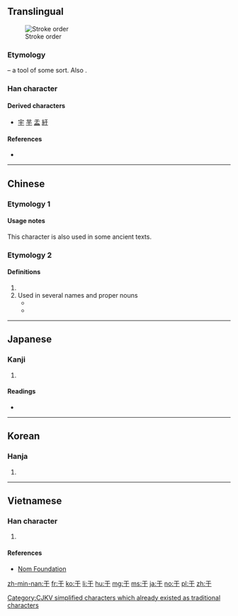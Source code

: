 {{also|千|干|子|扵|於}}<!-- may be replaced by zh-forms -->
==Translingual==
[[File:Animation of 于.gif|thumb|Stroke order]]
===Etymology===
{{liushu|i}} – a tool of some sort. Also {{Han simp|於|nocap=1}}.

===Han character===
{{Han char|rn=7|rad=二|as=01|sn=3|four=10400|canj=MD}}

====Derived characters====
* [[宇]] [[芋]] [[盂]] [[紆]]

====References====
* {{Han ref|kx=0086.060|dkj=00252|dj=0177.040|hdz=10004.050|uh=4E8E|ud=20110|bh=A45F|bd=42079}}

----

==Chinese==
===Etymology 1===
{{zh-see|於}}
====Usage notes====
This character is also used in some ancient texts.
===Etymology 2===
{{zh-forms}}
====Definitions====
{{zh-hanzi}}

# {{surname|lang=zh}}
# Used in several names and proper nouns
#* {{zhex|單{chán}于|chief of the Xiongnu; a Chinese surname}}
#* {{zhex|淳于|a Chinese surname}}
----

==Japanese==

===Kanji===
{{ja-kanji|grade=|rs=二01}}

# {{defn|lang=ja|sort=二01}}

====Readings====
* {{ja-readings|on=[[う]] (u), [[く]] (ku)|kun=[[ここに]] (kokoni), [[ゆく]] (yuku)}}

----

==Korean==

===Hanja===
{{ko-hanja|hangeul=우|rv=u|mr=u}}

# {{defn|lang=ko|sort=二01}}

----

==Vietnamese==

===Han character===
{{vi-hantu|[[vu]], [[vo]], [[vò]]|rs=二01}}

# {{defn|lang=vi|sort=二01}}

====References====
*[http://nomfoundation.org/common/nom_details.php?codepoint=4e8e Nom Foundation]

[[Category:CJKV simplified characters which already existed as traditional characters]]

[[zh-min-nan:于]]
[[fr:于]]
[[ko:于]]
[[li:于]]
[[hu:于]]
[[mg:于]]
[[ms:于]]
[[ja:于]]
[[no:于]]
[[pl:于]]
[[zh:于]]
